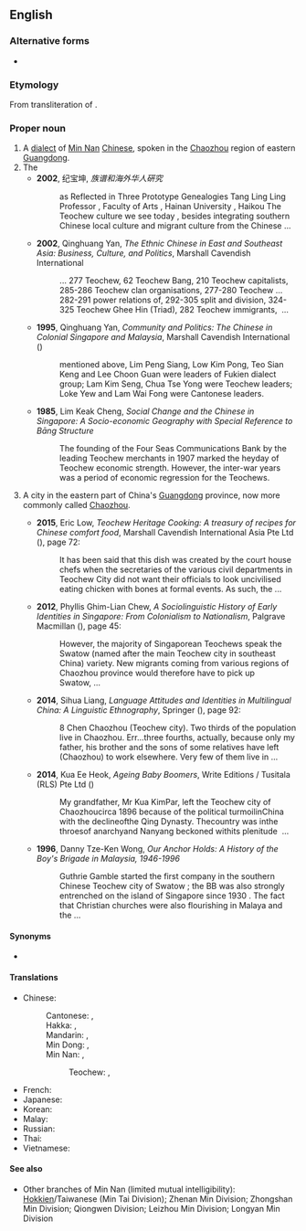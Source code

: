 ==English==

===Alternative forms===
* {{alter|en|Diojiu|Teochiu|Tiuchiu|Tie-chiu|Teochow|Chiuchow}}

===Etymology===
From transliteration of {{etyl|zhx-teo|en}} {{zh-l|潮州|tr=dio5 ziu1}}.

===Proper noun===
{{en-proper noun}}
{{wikipedia|Teochew (dialect)}}

# A [[dialect]] of [[Min Nan]] [[Chinese]], spoken in the [[Chaozhou]] region of eastern [[Guangdong]].
# The {{w|Teochew people}}
#* '''2002''', 纪宝坤, ''族谱和海外华人硏究''
#*: as Reflected in Three Prototype Genealogies Tang Ling Ling Professor , Faculty  of Arts , Hainan University , Haikou The Teochew culture we see today , besides  integrating southern Chinese local culture and migrant culture from the Chinese&nbsp;...
#* '''2002''', Qinghuang Yan, ''The Ethnic Chinese in East and Southeast Asia: Business, Culture, and Politics'', Marshall Cavendish International
#*: ... 277 Teochew, 62 Teochew Bang, 210 Teochew capitalists, 285-286 Teochew  clan organisations, 277-280 Teochew ... 282-291 power relations of, 292-305  split and division, 324-325 Teochew Ghee Hin (Triad), 282 Teochew immigrants, &nbsp;...
#* '''1995''', Qinghuang Yan, ''Community and Politics: The Chinese in Colonial Singapore and Malaysia'', Marshall Cavendish International ({{ISBN|9789812100627}})
#*: mentioned above, Lim Peng Siang, Low Kim Pong, Teo Sian Keng and Lee  Choon Guan were leaders of Fukien dialect group; Lam Kim Seng, Chua Tse  Yong were Teochew leaders; Loke Yew and Lam Wai Fong were Cantonese  leaders.
#* '''1985''', Lim Keak Cheng, ''Social Change and the Chinese in Singapore: A Socio-economic Geography with Special Reference to Bāng Structure''
#*: The founding of the Four Seas Communications Bank by the leading Teochew  merchants in 1907 marked the heyday of Teochew economic strength. However,  the inter-war years was a period of economic regression for the Teochews.
# {{lb|en|dated}} A city in the eastern part of China's [[Guangdong]] province, now more commonly called [[Chaozhou]]. {{rfv-sense|en}}
#* '''2015''', Eric Low, ''Teochew Heritage Cooking: A treasury of recipes for Chinese comfort food'', Marshall Cavendish International Asia Pte Ltd ({{ISBN|9789814677356}}), page 72:
#*: It has been said that this dish was created by the court house chefs when the  secretaries of the various civil departments in Teochew City did not want their  officials to look uncivilised eating chicken with bones at formal events. As such,  the&nbsp;...
#* '''2012''', Phyllis Ghim-Lian Chew, ''A Sociolinguistic History of Early Identities in Singapore: From Colonialism to Nationalism'', Palgrave Macmillan ({{ISBN|9781137012333}}), page 45:
#*: However, the majority of Singaporean Teochews speak the Swatow (named after  the main Teochew city in southeast China) variety. New migrants coming from  various regions of Chaozhou province would therefore have to pick up Swatow,&nbsp;...
#* '''2014''', Sihua Liang, ''Language Attitudes and Identities in Multilingual China: A Linguistic Ethnography'', Springer ({{ISBN|9783319126197}}), page 92:
#*: 8 Chen Chaozhou (Teochew city). Two thirds of the population live in Chaozhou.  Err...three fourths, actually, because only my father, his brother and the sons of  some relatives have left (Chaozhou) to work elsewhere. Very few of them live in&nbsp;...
#* '''2014''', Kua Ee Heok, ''Ageing Baby Boomers'', Write Editions / Tusitala (RLS) Pte Ltd ({{ISBN|9789810792923}})
#*: My grandfather, Mr Kua KimPar, left the Teochew city of Chaozhoucirca 1896  because of the political turmoilinChina with the declineofthe Qing Dynasty.  Thecountry was inthe throesof anarchyand Nanyang beckoned withits plenitude &nbsp;...
#* '''1996''', Danny Tze-Ken Wong, ''Our Anchor Holds: A History of the Boy's Brigade in Malaysia, 1946-1996''
#*: Guthrie Gamble started the first company in the southern Chinese Teochew city  of Swatow ; the BB was also strongly entrenched on the island of Singapore  since 1930 . The fact that Christian churches were also flourishing in Malaya and  the&nbsp;...




====Synonyms====
* {{l|en|Chaozhou}} <!-- from Mandarin rather than Min Nan --> <!-- Is that a problem since in English the majority of users as well as the academic community uses the Mandarin name? -->

====Translations====
{{trans-top|one of the divisions of the Chinese language}}
* Chinese:
*: Cantonese: {{t|yue|潮州話|sc=Hani}}, {{t|yue|潮州话|tr=ciu4 zau1 waa6-2|sc=Hani}}
*: Hakka: {{t|hak|潮州話|sc=Hani}}, {{t|hak|潮州话|tr=Chhèu-chû-fa|sc=Hani}}
*: Mandarin: {{t+|cmn|潮州話|sc=Hani}}, {{t|cmn|潮州话|tr=Cháozhōuhuà|sc=Hani}}
*: Min Dong: {{t|cdo|潮州話|sc=Hani}}, {{t|cdo|潮州话|tr=Dièu-ciŭ-uâ|sc=Hani}}
*: Min Nan: {{t+|nan|潮州話|sc=Hani}}, {{t|nan|潮州话|tr=Tiô-chiu-ōe|sc=Hani}}
*:: Teochew: {{t+|nan|潮州話|sc=Hani}}, {{t|nan|潮州话|tr=die5 ziu1 uê7, dio5 ziu1 uê7|sc=Hani}}
{{trans-mid}}
* French: {{t+|fr|teochew|m}}
* Japanese: {{t+|ja|潮州語|tr=ちょうしゅうご, chōshūgo}}
* Korean: {{t|ko|조주어}}
* Malay: {{t|ms|[[bahasa]] [[Teochew]]}}
* Russian: {{t|ru|чаоша́ньский|m}}
* Thai: {{t|th|แต้จิ๋ว}}
* Vietnamese: {{t|vi|[[tiếng]] [[Triều Châu]]}}
{{trans-bottom}}

{{trans-see|city|Chaozhou}}

====See also====
* Other branches of Min Nan (limited mutual intelligibility): [[Hokkien]]/Taiwanese (Min Tai Division); Zhenan Min Division; Zhongshan Min Division; Qiongwen Division; Leizhou Min Division; Longyan Min Division